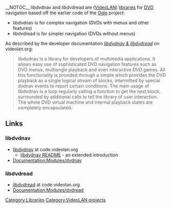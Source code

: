 __NOTOC__
{{Lowercase}}
{{Open}}
libdvdnav and libdvdread are ([[VideoLAN]]) [[libraries]] for [[DVD]] navigation based off the earlier code of the [[Ogle]] project:
* libdvdnav is for complex navigation (DVDs with menus and other features)
* libdvdread is for simpler navigation (DVDs without menus)

As described by the developer documentation ''[https://www.videolan.org/developers/libdvdnav.html libdvdnav & libdvdread]'' on videolan.org:
<blockquote>libdvdnav is a library for developers of multimedia applications. It allows easy use of sophisticated DVD navigation features such as DVD menus, multiangle playback and even interactive DVD games. All this functionality is provided through a simple {{API}} which provides the DVD playback as a single logical stream of blocks, intermitted by special dvdnav events to report certain conditions. The main usage of libdvdnav is a loop regularly calling a function to get the next block, surrounded by additional calls to tell the library of user interaction. The whole DVD virtual machine and internal playback states are completely encapsulated.</blockquote>

== Links ==
=== libdvdnav ===
* [https://code.videolan.org/videolan/libdvdnav libdvdnav] at code.videolan.org
** [https://code.videolan.org/videolan/libdvdnav/blob/master/README libdvdnav README] - an extended introduction
* [[Documentation:Modules/dvdnav]]
=== libdvdread ===
* [https://code.videolan.org/videolan/libdvdread libdvdread] at code.videolan.org
* [[Documentation:Modules/dvdread]]

[[Category:Libraries]]
[[Category:VideoLAN projects]]